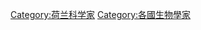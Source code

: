 {{Commonscat|Biologists from the Netherlands}}

[[Category:荷兰科学家|Category:荷兰科学家]]
[[Category:各國生物學家|Category:各國生物學家]]